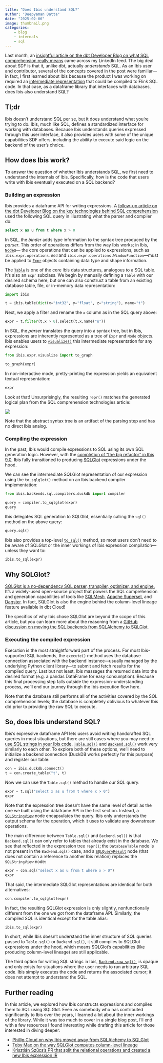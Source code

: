 ```yaml
---
title: "Does Ibis understand SQL?"
author: "Deepyaman Datta"
date: "2025-02-06"
image: thumbnail.png
categories:
    - blog
    - internals
    - sql
---
```


Last month, an [insightful article on the dbt Developer Blog on what SQL comprehension really means](https://docs.getdbt.com/blog/the-levels-of-sql-comprehension)
came across my LinkedIn feed. The big deal about SDF is that it, unlike dbt, actually _understands_
SQL. As an Ibis user and contributor, several of the concepts covered in the post were familiar—in
fact, I first learned about Ibis because the product I was working on required an
[intermediate representation](https://en.wikipedia.org/wiki/Intermediate_representation) that could
be compiled to Flink SQL code. In that case, as a dataframe library that interfaces with databases,
does Ibis also understand SQL?

## Tl;dr

Ibis doesn't understand SQL per se, but it does understand what you're trying to do. Ibis, much like
SQL, defines a standardized interface for working with databases. Because Ibis understands queries
expressed through this user interface, it also provides users with some of the unique capabilities
SDF offers, including the ability to execute said logic on the backend of the user's choice.

## How does Ibis work?

To answer the question of whether Ibis understands SQL, we first need to understand the internals of
Ibis. Specifically, how is the code that users write with Ibis eventually executed on a SQL backend?

### Building an expression

Ibis provides a dataframe API for writing expressions. A
[follow-up article on the dbt Developer Blog on the key technologies behind SQL comprehension](https://docs.getdbt.com/blog/sql-comprehension-technologies)
used the following SQL query in illustrating what the parser and compiler do:

```sql
select x as u from t where x > 0
```

In SQL, the _binder_ adds type information to the syntax tree produced by the _parser_. This order
of operations differs from the way Ibis works; in Ibis, [`Node`](../../concepts/internals.qmd#the-ibis.expr.types.node-class)s—
the core operations that can be applied to expressions, such as `ibis.expr.operations.Add` and
`ibis.expr.operations.WindowFunction`—must be applied to [`Expr`](../../concepts/internals.qmd#the-expr-class)
objects containing data type and shape information.

The [`Table`](../../reference/expression-tables.qmd#ibis.expr.types.relations.Table) is one of the
core Ibis data structures, analogous to a SQL table. It's also an `Expr` subclass. We begin by
manually defining a `Table` with our desired schema here, but one can also construct a table from an
existing database table, file, or in-memory data representation:

```python
import ibis

t = ibis.table(dict(x="int32", y="float", z="string"), name="t")
```

Next, we apply a filter and rename the `x` column as in the SQL query above:

```python
expr = t.filter(t.x > 0).select(t.x.name("u"))
```

In SQL, the _parser_ translates the query into a syntax tree, but in Ibis, expressions are
inherently represented as a tree of `Expr` and `Node` objects. Ibis enables users to [`visualize()`](../../reference/expression-tables.qmd#ibis.expr.types.relations.Table.visualize)
this intermediate representation for any expression:

```python
from ibis.expr.visualize import to_graph

to_graph(expr)
```

In non-interactive mode, pretty-printing the expression yields an equivalent textual representation:

```python
expr
```

Look at that! Unsurprisingly, the resulting `repr()` matches the generated logical plan from the SQL
comprehension technologies article:

![](logical_plan.png)

Note that the abstract syntax tree is an artifact of the parsing step and has no direct Ibis analog.

### Compiling the expression

In the past, Ibis would compile expressions to SQL using its own SQL generation logic. However, with
the [completion of "the big refactor" in Ibis 9.0](https://ibis-project.org/posts/ibis-version-9.0.0-release/),
Ibis fully transitioned to producing [SQLGlot](https://github.com/tobymao/sqlglot) expressions under
the hood.

We can see the intermediate SQLGlot representation of our expression using the `to_sqlglot()` method
on an Ibis backend compiler implementation:

```python
from ibis.backends.sql.compilers.duckdb import compiler

query = compiler.to_sqlglot(expr)
query
```

Ibis delegates SQL generation to SQLGlot, essentially calling the `sql()` method on the above query:

```python
query.sql()
```

Ibis also provides a top-level [`to_sql()`](../../reference/expression-generic.qmd#ibis.to_sql)
method, so most users don't need to be aware of SQLGlot or the inner workings of Ibis expression
compilation—unless they want to:

```python
ibis.to_sql(expr)
```

::: {.callout-tip}
## Why SQLGlot?

[SQLGlot is a no-dependency SQL parser, transpiler, optimizer, and engine.](https://sqlglot.com/sqlglot.html)
It's a widely-used open-source project that powers the SQL comprehension and generation capabilities
of tools like [SQLMesh](https://github.com/TobikoData/sqlmesh), [Apache Superset](https://github.com/apache/superset),
and [Dagster](https://github.com/dagster-io/dagster). In fact, SQLGlot is also the engine behind the
column-level lineage feature available in dbt Cloud!

The specifics of why Ibis chose SQLGlot are beyond the scope of this article, but you can learn more
about the reasoning from a [GitHub discussion on moving the SQL backends from SQLAlchemy to SQLGlot](https://github.com/ibis-project/ibis/discussions/7213).
:::

### Executing the compiled expression

Execution is the most straightforward part of the process. For most Ibis-supported SQL backends, the
`execute()` method uses the database connection associated with the backend instance—usually managed
by the underlying Python client library—to submit and fetch results for the compiled query. Last but
not least, Ibis massages the returned data into the desired format (e.g. a pandas DataFrame for easy
consumption). Because this final processing step falls outside the expression-understanding process,
we'll end our journey through the Ibis execution flow here.

Note that the database still performs all of the activities covered by the SQL comprehension levels;
the database is completely oblivious to whatever Ibis did prior to providing the raw SQL to execute.

## So, does Ibis understand SQL?

Ibis's expressive dataframe API lets users avoid writing handcrafted SQL queries in most situations,
but there are still cases where you may need to [use SQL strings in your Ibis code](../../how-to/extending/sql).
[`Table.sql()`](../../reference/expression-tables.qmd#ibis.expr.types.relations.Table.sql) and
[`Backend.sql()`](../../backends/duckdb.qmd#ibis.backends.duckdb.Backend.sql) work very similarly to
each other. To explore both of these options, we'll need to initialize a backend connection (DuckDB
works perfectly for this purpose) and register our table:

```python
con = ibis.duckdb.connect()
t = con.create_table("t", t)
```

Now we can use the `Table.sql()` method to handle our SQL query:

```python
expr = t.sql("select x as u from t where x > 0")
expr
```

Note that the expression tree doesn't have the same level of detail as the one we built using the
dataframe API in the first section. Instead, a [`SQLStringView`](../../reference/operations.qmd#ibis.expr.operations.relations.SQLStringView)
node encapsulates the query. Ibis only understands the output schema for the operation, which it
uses to validate any downstream operations.

The main difference between `Table.sql()` and `Backend.sql()` is that `Backend.sql()` can only refer
to tables that already exist in the database. We see that reflected in the expression tree `repr()`;
the `DatabaseTable` node is not present in the `Backend.sql()` case, and a [`SQLQueryResult`](../../reference/operations.qmd#ibis.expr.operations.relations.SQLQueryResult)
node (that does not contain a reference to another Ibis relation) replaces the `SQLStringView` node:

```python
expr = con.sql("select x as u from t where x > 0")
expr
```

That said, the intermediate SQLGlot representations are identical for both alternatives:

```python
con.compiler.to_sqlglot(expr)
```

In fact, the resulting SQLGlot expression is only slightly, nonfunctionally different from the one
we got from the dataframe API. Similarly, the compiled SQL is identical except for the table alias:

```python
ibis.to_sql(expr)
```

In short, while Ibis doesn't understand the inner structure of SQL queries passed to `Table.sql()`
or `Backend.sql()`, it still compiles to SQLGlot expressions under the hood, which means SQLGlot's
capabilities (like producing column-level lineage) are still applicable.

The third option for writing SQL strings in Ibis, [`Backend.raw_sql()`](../../backends/duckdb.qmd#ibis.backends.duckdb.Backend.raw_sql),
is opaque and only exists for situations where the user needs to run arbitrary SQL code. Ibis simply
executes the code and returns the associated cursor; it does not attempt to understand the SQL.

## Further reading

In this article, we explored how Ibis constructs expressions and compiles them to SQL using SQLGlot.
Even as somebody who has contributed significantly to Ibis over the years, I learned a lot about the
inner workings of the library. While it was too much to cover in a single blog post, I'll end with a
few resources I found interesting while drafting this article for those interested in diving deeper:

- [Phillip Cloud on why Ibis moved away from SQLAlchemy to SQLGlot](https://github.com/ibis-project/ibis/discussions/7213)
- [Toby Mao on the way SQLGlot computes column-level lineage](https://www.linkedin.com/posts/toby-mao_the-way-sqlglot-computes-column-level-lineage-activity-7166683013311852547-on21/)
- [Krisztián Szűcs's PR that split the relational operations and created a new Ibis expression IR](https://github.com/ibis-project/ibis/pull/7752)
